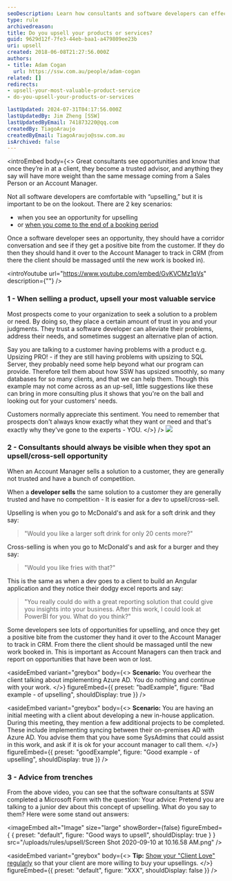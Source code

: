 ```yaml
---
seoDescription: Learn how consultants and software developers can effectively upsell products and services by identifying opportunities during client interactions
type: rule
archivedreason:
title: Do you upsell your products or services?
guid: 9629d12f-7fe3-44eb-baa1-a479809ee23b
uri: upsell
created: 2018-06-08T21:27:56.000Z
authors:
- title: Adam Cogan
  url: https://ssw.com.au/people/adam-cogan
related: []
redirects:
- upsell-your-most-valuable-product-service
- do-you-upsell-your-products-or-services

lastUpdated: 2024-07-31T04:17:56.000Z
lastUpdatedBy: Jim Zheng [SSW]
lastUpdatedByEmail: 741873220@qq.com
createdBy: TiagoAraujo
createdByEmail: TiagoAraujo@ssw.com.au
isArchived: false
---
```


<introEmbed
  body={<>
Great consultants see opportunities and know that once they’re in at a client, they become a trusted advisor, and anything they say will have more weight than the same message coming from a Sales Person or an  Account Manager.

Not all software developers are comfortable with “upselling,” but it is important to be on the lookout. There are 2 key scenarios:

* when you see an opportunity for upselling
* or [when you come to the end of a booking period](/do-you-know-the-first-thing-to-do-when-you-come-off-client-work)

Once a software developer sees an opportunity, they should have a corridor conversation and see if they get a positive bite from the customer. If they do then they should hand it over to the Account Manager to track in CRM (from there the client should be massaged until the new work is booked in).

<introYoutube url="https://www.youtube.com/embed/GvKVCMz1qVs" description={""} />

### 1 - When selling a product, upsell your most valuable service

Most prospects come to your organization to seek a solution to a problem or need. By doing so, they place a certain amount of trust in you and your judgments. They trust a software developer can alleviate their problems, address their needs, and sometimes suggest an alternative plan of action.

Say you are talking to a customer having problems with a product e.g. Upsizing PRO! - if they are still having problems with upsizing to SQL Server, they probably need some help beyond what our program can provide. Therefore tell them about how SSW has upsized smoothly, so many databases for so many clients, and that we can help them. Though this example may not come across as an up-sell, little suggestions like these can bring in more consulting plus it shows that you're on the ball and looking out for your customers' needs.

Customers normally appreciate this sentiment. You need to remember that prospects don't always know exactly what they want or need and that's exactly why they've gone to the experts - YOU.
  </>}
/>
![](/uploads/rules/upsell/fries-mcdonalds-whitebg.gif)

### 2 - Consultants should always be visible when they spot an upsell/cross-sell opportunity

When an Account Manager sells a solution to a customer, they are generally not trusted and have a bunch of competition.

When a **developer sells** the same solution to a customer they are generally trusted and have no competition - It is easier for a dev to upsell/cross-sell.

Upselling is when you go to McDonald's and ask for a soft drink and they say:

> "Would you like a larger soft drink for only 20 cents more?"

Cross-selling is when you go to McDonald's and ask for a burger and they say:

> "Would you like fries with that?"

This is the same as when a dev goes to a client to build an Angular application and they notice their dodgy excel reports and say:

> "You really could do with a great reporting solution that could give you insights into your business. After this work, I could look at PowerBI for you. What do you think?"

Some developers see lots of opportunities for upselling, and once they get a positive bite from the customer they hand it over to the Account Manager to track in CRM. From there the client should be massaged until the new work booked in. This is important as Account Managers can then track and report on opportunities that have been won or lost.

<asideEmbed
  variant="greybox"
  body={<>
    **Scenario:** You overhear the client talking about implementing Azure AD. You do nothing and continue with your work.
  </>}
  figureEmbed={{
    preset: "badExample",
    figure: "Bad example - of upselling",
    shouldDisplay: true
  }}
/>

<asideEmbed
  variant="greybox"
  body={<>
    **Scenario:** You are having an initial meeting with a client about developing a new in-house application. During this meeting, they mention a few additional projects to be completed. These include implementing syncing between their on-premises AD with Azure AD. You advise them that you have some SysAdmins that could assist in this work, and ask if it is ok for your account manager to call them.
  </>}
  figureEmbed={{
    preset: "goodExample",
    figure: "Good example - of upselling",
    shouldDisplay: true
  }}
/>

### 3 - Advice from trenches

From the above video, you can see that the software consultants at SSW completed a Microsoft Form with the question: Your advice: Pretend you are talking to a junior dev about this concept of upselling. What do you say to them? Here were some stand out answers:


<imageEmbed
  alt="Image"
  size="large"
  showBorder={false}
  figureEmbed={ {
    preset: "default",
    figure: "Good ways to upsell",
    shouldDisplay: true
  } }
  src="/uploads/rules/upsell/Screen Shot 2020-09-10 at 10.16.58 AM.png"
/>

<asideEmbed
  variant="greybox"
  body={<>
    **Tip:** [Show your "Client Love" regularly](/weekly-client-love) so that your client are more willing to buy your upsellings.
  </>}
  figureEmbed={{
    preset: "default",
    figure: "XXX",
    shouldDisplay: false
  }}
/>
